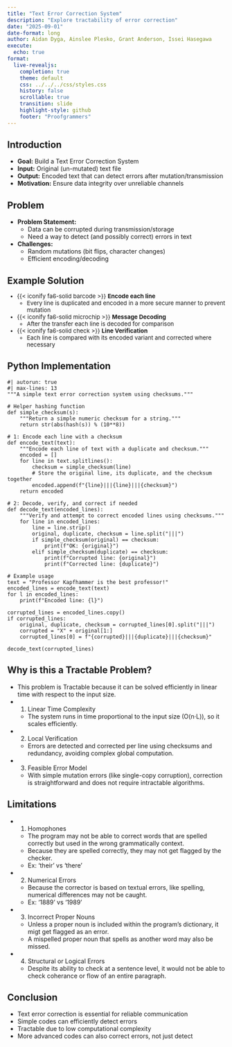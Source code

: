 ```yaml
---
title: "Text Error Correction System"
description: "Explore tractability of error correction"
date: "2025-09-01"
date-format: long
author: Aidan Dyga, Ainslee Plesko, Grant Anderson, Issei Hasegawa
execute:
  echo: true
format:
  live-revealjs:
    completion: true
    theme: default
    css: ../../../css/styles.css
    history: false
    scrollable: true
    transition: slide
    highlight-style: github
    footer: "Proofgrammers"
---
```


## Introduction

::: {.fragment}
- **Goal:** Build a Text Error Correction System
- **Input:** Original (un-mutated) text file
- **Output:** Encoded text that can detect errors after mutation/transmission
- **Motivation:** Ensure data integrity over unreliable channels
:::

## Problem

::: {.fragment}
- **Problem Statement:**
  - Data can be corrupted during transmission/storage
  - Need a way to detect (and possibly correct) errors in text
- **Challenges:**
  - Random mutations (bit flips, character changes)
  - Efficient encoding/decoding
:::

## Example Solution

::: {.incremental style="margin-top: -0.15em; font-size: 0.95em;"}

- {{< iconify fa6-solid barcode >}} **Encode each line**
  - Every line is duplicated and encoded in a more secure manner to prevent mutation
- {{< iconify fa6-solid microchip >}} **Message Decoding**
  - After the transfer each line is decoded for comparison
- {{< iconify fa6-solid check >}} **Line Verification**
  - Each line is compared with its encoded variant and corrected where necessary
:::

## Python Implementation

```pyodide
#| autorun: true
#| max-lines: 13
"""A simple text error correction system using checksums."""

# Helper hashing function
def simple_checksum(s):
    """Return a simple numeric checksum for a string."""
    return str(abs(hash(s)) % (10**8))

# 1: Encode each line with a checksum
def encode_text(text):
    """Encode each line of text with a duplicate and checksum."""
    encoded = []
    for line in text.splitlines():
        checksum = simple_checksum(line)
        # Store the original line, its duplicate, and the checksum together
        encoded.append(f"{line}|||{line}|||{checksum}")
    return encoded

# 2: Decode, verify, and correct if needed
def decode_text(encoded_lines):
    """Verify and attempt to correct encoded lines using checksums."""
    for line in encoded_lines:
        line = line.strip()
        original, duplicate, checksum = line.split("|||")
        if simple_checksum(original) == checksum:
            print(f"OK: {original}")
        elif simple_checksum(duplicate) == checksum:
            print(f"Corrupted line: {original}")
            print(f"Corrected line: {duplicate}")

# Example usage
text = "Professor Kapfhammer is the best professor!"
encoded_lines = encode_text(text)
for l in encoded_lines:
    print(f"Encoded line: {l}")

corrupted_lines = encoded_lines.copy()
if corrupted_lines:
    original, duplicate, checksum = corrupted_lines[0].split("|||")
    corrupted = "X" + original[1:]
    corrupted_lines[0] = f"{corrupted}|||{duplicate}|||{checksum}"

decode_text(corrupted_lines)
```

## Why is this a Tractable Problem?

::: {.fragment}
- This problem is Tractable because it can be solved efficiently
  in linear time with respect to the input size.
- 1. Linear Time Complexity
  - The system runs in time proportional to the input size (O(n·L)),
    so it scales efficiently.
- 2. Local Verification
  - Errors are detected and corrected per line using checksums and redundancy,
    avoiding complex global computation.
- 3. Feasible Error Model
  - With simple mutation errors (like single-copy corruption),
    correction is straightforward and does not require intractable algorithms.
:::

## Limitations

::: {fragment}
- 1. Homophones
  - The program may not be able to correct words that are spelled correctly but
  used in the wrong grammatically context.
  - Because they are spelled correctly, they may not get flagged by the checker.
  - Ex: 'their' vs 'there'
- 2. Numerical Errors
  - Because the corrector is based on textual errors, like spelling, numerical
  differences may not be caught.
  - Ex: '1889' vs '1989'
- 3. Incorrect Proper Nouns
  - Unless a proper noun is included within the program's dictionary, it migt
  get flagged as an error.
  - A mispelled proper noun that spells as another word may also be missed.
- 4. Structural or Logical Errors
  - Despite its ability to check at a sentence level, it would not be able to
  check coherance or flow of an entire paragraph.
:::

## Conclusion

::: {.fragment}
- Text error correction is essential for reliable communication
- Simple codes can efficiently detect errors
- Tractable due to low computational complexity
- More advanced codes can also correct errors, not just detect
:::

